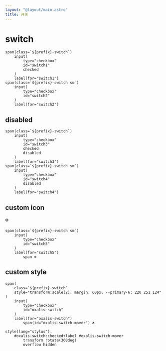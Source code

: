 ```yaml
---
layout: "@layout/main.astro"
title: 开关
---
```




# switch


<Switch id="switch1" checked />
<Switch id="switch2" sm/>

```pug
span(class=`${prefix}-switch`)
    input(
        type="checkbox"
        id="switch1"
        checked
    )
    label(for="switch1")
span(class=`${prefix}-switch sm`)
    input(
        type="checkbox"
        id="switch2"
    )
    label(for="switch2")
```

## disabled

<Switch id="switch3" sm checked disabled/>
<Switch id="switch4" sm disabled/>

```pug
span(class=`${prefix}-switch`)
    input(
        type="checkbox"
        id="switch3"
        checked
        disabled
    )
    label(for="switch3")
span(class=`${prefix}-switch sm`)
    input(
        type="checkbox"
        id="switch4"
        disabled
    )
    label(for="switch4")
```

## custom icon

<Switch id="switch5" sm>
    <span>❄️</span>
</Switch>

```pug
span(class=`${prefix}-switch sm`)
    input(
        type="checkbox"
        id="switch5"
    )
    label(for="switch5")
        span ❄️
```

## custom style

<OxalisSwitch/>

```pug
span(
    class=`${prefix}-switch`
    style="transform:scale(2); margin: 60px; --primary-6: 220 251 124"
)
    input(
        type="checkbox"
        id="oxalis-switch"
    )
    label(for="oxalis-switch")
        span(id="oxalis-switch-mover") ☘

style(lang="stylus").
    #oxalis-switch:checked+label #oxalis-switch-mover
        transform rotate(360deg)
        overflow hidden 
```
